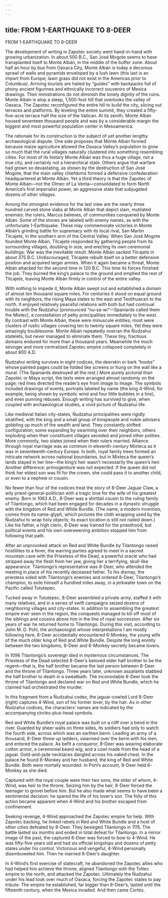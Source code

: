 ```yaml
---
---
---
```

title: FROM 1-EARTHQUAKE TO 8-DEER
---

FROM 1-EARTHQUAKE TO 8-DEER

The development of writing in Zapotec society went hand-in-hand with growing urbanization. In about 500 B.C., San José Mogote seems to have transplanted itself to Monte Albán, in the middle of the buffer zone. About half an hour by bus from Oaxaca City, Monte Albán is today a decorous sprawl of walls and pyramids enveloped by a lush lawn (this last is an import from Europe; lawn grass did not exist in the Americas prior to Columbus). Arriving tourists are hailed by “guides” with backpacks full of phony ancient figurines and ethnically incorrect souvenirs of Mexica drawings. Their ministrations do not diminish the lonely dignity of the ruins. Monte Albán is atop a steep, 1,500-foot hill that overlooks the valley of Oaxaca. The Zapotec reconfigured the entire hill to build the city, slicing out terraces and platforms. By leveling the entire summit, they created a fifty-five-acre terrace half the size of the Vatican. At its zenith, Monte Albán housed seventeen thousand people and was by a considerable margin the biggest and most powerful population center in Mesoamerica.

The rationale for its construction is the subject of yet another lengthy archaeological dispute. One side proposes that Monte Albán formed because maize agriculture allowed the Oaxaca Valley’s population to grow so much that the rural villages naturally clustered into something resembling cities. For most of its history Monte Albán was thus a huge village, not a true city, and certainly not a hierarchical state. Others argue that warfare had grown so devastating, as shown by the destruction of San José Mogote, that the main valley chiefdoms formed a defensive confederation headquartered at Monte Albán. Yet a third theory is that the Zapotec of Monte Albán—not the Olmec of La Venta—consolidated to form North America’s first imperialist power, an aggressive state that subjugated dozens of other villages.

Among the strongest evidence for the last view are the nearly three hundred carved stone slabs at Monte Albán that depict slain, mutilated enemies: the rulers, Marcus believes, of communities conquered by Monte Albán. Some of the stones are labeled with enemy names, as with the unfortunate 1-Earthquake. These may commemorate victories in Monte Albán’s grinding battle for supremacy with its local rival, San Martín Tilcajete, in the southern arm of the Central Valley. When San José Mogote founded Monte Albán, Tilcajete responded by gathering people from its surrounding villages, doubling in size, and erecting its own ceremonial buildings. War was the inevitable result. Monte Albán sacked Tilcajete in about 375 B.C. Undiscouraged, Tilcajete rebuilt itself on a better defensive position and acquired larger armies. When it again became a threat, Monte Albán attacked for the second time in 120 B.C. This time its forces finished the job. They burned the king’s palace to the ground and emptied the rest of Tilcajete, leaving Monte Albán firmly in control of the entire valley.

With nothing to impede it, Monte Albán swept out and established a domain of almost ten thousand square miles. For centuries it stood on equal ground with its neighbors, the rising Maya states to the east and Teotihuacan to the north. It enjoyed relatively peaceful relations with both but had continual trouble with the Ñudzahui (pronounced “nu-sa-wi”—Spaniards called them the Mixtec), a constellation of petty principalities immediately to the west. By contrast with Monte Albán, these were minuscule entities; most were clusters of rustic villages covering ten to twenty square miles. Yet they were amazingly troublesome. Monte Albán repeatedly overran the Ñudzahui statelets, but never managed to eliminate them. These tiny, fractious domains endured for more than a thousand years. Meanwhile the much stronger and more centralized Zapotec empire collapsed completely in about 800 A.D.

Ñudzahui writing survives in eight codices, the deerskin or bark “books” whose painted pages could be folded like screens or hung on the wall like a mural. (The Spaniards destroyed all the rest.) More purely pictorial than Zapotec or Maya script, the texts were arranged almost randomly on the page; red lines directed the reader’s eye from image to image. The symbols included drawings of events, portraits labeled by name (the king 4-Wind, for example, being shown by symbolic wind and four little bubbles in a line), and even punning rebuses. Enough writing has survived to give, when coupled with archaeological studies, a vivid picture of Ñudzahui life.

Like medieval Italian city-states, Ñudzahui principalities were rigidly stratified, with the king and a small group of kinspeople and noble advisers gobbling up much of the wealth and land. They constantly shifted configuration, some expanding by swarming over their neighbors, others imploding when their constituent villages seceded and joined other polities. More commonly, two states joined when their rulers married. Alliance through royal marriage was as common in eleventh-century Mixteca as it was in seventeenth-century Europe. In both, royal family trees formed an intricate network across national boundaries, but in Mixteca the queen’s lands stayed in her line—the king’s heir wasn’t necessarily the queen’s heir. Another difference: primogeniture was not expected. If the queen did not think her eldest son was fit for the crown, she could pass it to another child, or even to a nephew or cousin.

No fewer than four of the codices treat the story of 8-Deer Jaguar Claw, a wily priest-general-politician with a tragic love for the wife of his greatest enemy. Born in 1063 A.D., 8-Deer was a shirttail cousin to the ruling family of Tilantongo, which had been engaged for decades in a dynastic struggle with the kingdom of Red and White Bundle. (The name, a modern invention, comes from its name-glyph, which pictures the cloth wrapping used by the Ñudzahui to wrap holy objects; its exact location is still not nailed down.) Like his father, a high cleric, 8-Deer was trained for the priesthood, but political events and his own overweening ambition stopped him from following that path.

After an unprovoked attack on Red and White Bundle by Tilantongo raised hostilities to a fever, the warring parties agreed to meet in a sacred mountain cave with the Priestess of the Dead, a powerful oracle who had stripped away the flesh from her jaw, giving her a terrifying, skull-like appearance. Tilantongo’s representative was 8-Deer, who attended the meeting in place of his recently deceased father. To his dismay, the priestess sided with Tilantongo’s enemies and ordered 8-Deer, Tilantongo’s champion, to exile himself a hundred miles away, in a jerkwater town on the Pacific called Tututepec.

Tucked away in Tututepec, 8-Deer assembled a private army, staffed it with many relatives, and in a series of swift campaigns seized dozens of neighboring villages and city-states. In addition to assembling the greatest empire ever seen in the region, the conquests managed to kill off most of the siblings and cousins above him in the line of royal succession. After six years of war he returned home to Tilantongo. During this visit, according to John M. D. Pohl, the archaeologist whose interpretations I am mostly following here, 8-Deer accidentally encountered 6-Monkey, the young wife of the much older king of Red and White Bundle. Despite the long enmity between the two kingdoms, 8-Deer and 6-Monkey secretly became lovers.

In 1096 Tilantongo’s sovereign died in mysterious circumstances. The Priestess of the Dead selected 8-Deer’s beloved elder half brother to be the regent—that is, the half brother became the last person between 8-Deer and the throne of Tilantongo. Three years later, unknown assailants stabbed the half brother to death in a sweatbath. The inconsolable 8-Deer took the throne of Tilantongo and declared war on Red and White Bundle, which he claimed had orchestrated the murder.

In this fragment from a Ñudzahui codex, the jaguar-cowled Lord 8-Deer (right) captures 4-Wind, son of his former lover, by the hair. As in other Ñudzahui codices, the characters’ names are indicated by the accompanying circles-plus-head symbols.

Red and White Bundle’s royal palace was built on a cliff over a bend in the river. Guarded by sheer walls on three sides, its soldiers had only to watch the fourth side, across which was an earthen berm. Leading an army of a thousand, 8-Deer threw up ladders, swarmed over the berm with his men, and entered the palace. As befit a conqueror, 8-Deer was wearing elaborate cotton armor, a ceremonial beard wig, and a cowl made from the head of a jaguar. Gold-and-jade necklaces dangled across his naked chest. In the palace he found 6-Monkey and her husband, the king of Red and White Bundle. Both were mortally wounded. In Pohl’s account, 8-Deer held 6-Monkey as she died.

Captured with the royal couple were their two sons, the elder of whom, 4-Wind, was heir to the throne. Seizing him by the hair, 8-Deer forced the teenager to grovel before him. But he also made what seems to have been a sentimental decision: he spared the life of his lover’s son. The folly of this action became apparent when 4-Wind and his brother escaped from confinement.

Seeking revenge, 4-Wind approached the Zapotec empire for help. With Zapotec backing, he linked rebels in Red and White Bundle and a host of other cities defeated by 8-Deer. They besieged Tilantongo in 1115. The battle lasted six months and ended in total defeat for Tilantongo. In a mirror image of the past, the captured 8-Deer was forced to bow to 4-Wind. He was fifty-five years old and had six official kingships and dozens of petty states under his control. Victorious and vengeful, 4-Wind personally disemboweled him. Then he married 8-Deer’s daughter.

In 4-Wind’s first exercise of statecraft, he abandoned the Zapotec allies who had helped him achieve the throne, aligned Tilantongo with the Toltec empire to the north, and attacked the Zapotec. Ultimately the Ñudzahui under his lead took over much of Oaxaca, forcing the Zapotec states to pay tribute. The empire he established, far bigger than 8-Deer’s, lasted until the fifteenth century, when the Mexica invaded. And then came Cortés.
